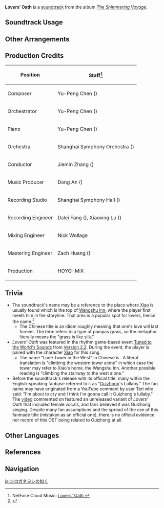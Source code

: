 {{Soundtrack Infobox
|image          = The Shimmering Voyage.png
|album          = The Shimmering Voyage
|disc           = 2
|number         = 38
|featured       =
|featured2      =
|featured3      =
|featured_disc  =
|featured_disc2 =
|featured_disc3 =
|youtube_id     = 3CV4yrXm9qI
|spotify_id     = 0KOCCyZ2P4rBaPBtnS09i9
|previous       = A Letter from Afar
|next           = All-Conquering Tide
}}
'''Lovers' Oath''' is a [[soundtrack]] from the album ''[[The Shimmering Voyage]]''.

==Soundtrack Usage==
{{Soundtrack Usage
|quest    = Wangshu//cutscene
}}

==Other Arrangements==
{{Files by Category Gallery|Media Using an Unreleased Arrangement of Lovers' Oath Soundtrack}}

==Production Credits==
{| class="wikitable"
! Position
! Staff<ref>NetEase Cloud Music: [https://music.163.com/#/song?id=1861577585 Lovers' Oath {{zh|蒲苇如丝}}]</ref>
|-
! Composer
| Yu-Peng Chen ({{zh|陈致逸}})
|-
! Orchestrator
| Yu-Peng Chen ({{zh|陈致逸}})
|-
! Piano
| Yu-Peng Chen ({{zh|陈致逸}})
|-
! Orchestra
| Shanghai Symphony Orchestra ({{zh|上海交响乐团}})
|-
! Conductor
| Jiemin Zhang ({{zh|张洁敏}})
|-
! Music Producer
| Dong An ({{zh|安栋}})
|-
! Recording Studio
| Shanghai Symphony Hall ({{zh|上海交响乐团音乐厅}})
|-
! Recording Engineer
| Dalei Fang ({{zh|房大磊}}), Xiaoxing Lu ({{zh|陆晓幸}})
|-
! Mixing Engineer
| Nick Wollage
|-
! Mastering Engineer
| Zach Huang ({{zh|黄巍}})
|-
! Production
| HOYO-MiX
|}

==Trivia==
* The soundtrack's name may be a reference to the place where [[Xiao]] is usually found which is the top of [[Wangshu Inn]], where the player first meets him in the storyline. That area is a popular spot for lovers, hence the name.<ref>{{Ref/VP|Vigilant Guardians' Vantage Point}}</ref>
** The Chinese title {{zh|蒲苇如丝}} is an idiom roughly meaning that one's love will last forever. The term {{zh|蒲苇}} refers to a type of pampas grass, so the metaphor literally means the "grass is like silk."
* ''Lovers' Oath'' was featured in the rhythm game-based event [[Tuned to the World's Sounds]] from [[Version 2.2]]. During the event, the player is paired with the character [[Xiao]] for this song.
** The name "Lone Tower in the West" in Chinese is {{zh|独登西楼}}. A literal translation is "climbing the western tower alone" in which case the tower may refer to Xiao's home, the Wangshu Inn. Another possible reading is "climbing the stairway to the west alone."
* Before the soundtrack's release with its official title, many within the English-speaking fanbase referred to it as "[[Guizhong]]'s Lullaby." The fan name may have originated from a YouTube comment by user Teri who said: "I'm about to cry and I think I'm gonna call it Guizhong's lullaby." The [https://youtu.be/fLnqmI4B0XE video] commented on featured an unreleased variant of ''Lovers' Oath'' that included female vocals, and fans believed it was Guizhong singing. Despite many fan assumptions and the spread of the use of this fanmade title (mistaken as an official one), there is no official evidence nor record of this OST being related to Guizhong at all.

==Other Languages==
{{Other Languages
|en      = Lovers' Oath
|zhs     = 蒲苇如丝
|zhs_rm  = Púwěi Rú Sī
|zht     = 蒲葦如絲
|zht_rm  = Púwěi Rú Sī
|zh_tl   = 
|ja      = {{tt|シロガネヨシ|白金葦}}の如く
|ja_rm   = Shirogane-yoshi no Gotoku
|ja_tl   = 
}}

==References==
{{Reflist}}

==Navigation==
{{Soundtrack Navbox|The Shimmering Voyage|1}}

[[ja:シロガネヨシの如く]]